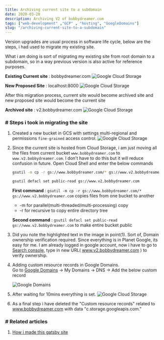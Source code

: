 ```yaml
---
title: Archiving current site to a subdomain
date: 2020-03-28
description: Archiving V2 of bobbydreamer.com
tags: ["web-development" ,"GCP" , "hosting", "GoogleDomains"]
slug: "/archiving-current-site-to-a-subdomain"
---
```


Version upgrades are usual process in software life cycle, below are the steps, i had used to migrate my existing site. 

What i am doing is sort of migrating my existing site from root domain to a subdomain, so in a way previous version is also active for reference purposes. 

**Existing Current site** : bobbydreamer.com 
	![Google Cloud Storage](./v2sd0.PNG)

**New Proposed Site** : localhost:8000
	![Google Cloud Storage](./v2sd4.PNG)

After this migration process, current site would become archived site and new proposed site would become the current site

**Archived site** : v2.bobbydreamer.com 
	![Google Cloud Storage](./v2sd3.PNG)

### # Steps i took in migrating the site

1. Created a new bucket in GCS with settings multi-regional and permissions `fine-grained` access control.
	![Google Cloud Storage](./v2sd1.PNG)

1. Since the current site is hosted from Cloud Storage, i am just moving all the files from current bucket `www.bobbydreamer.com` to `www.v2.bobbydreamer.com`. I don't have to do this but it will reduce confusion in future. Open Cloud Shell and enter the below commands
    ```sh
    gsutil -m cp -r gs://www.bobbydreamer.com/* gs://www.v2.bobbydreamer.com

    gsutil defacl set public-read gs://www.v2.bobbydreamer.com
    ```
    **First command** : `gsutil -m cp -r gs://www.bobbydreamer.com/* gs://www.v2.bobbydreamer.com` copies files from one bucket to another 
    * -m for parallel(multi-threaded/multi-processing) copy
    * -r for recursive to copy entire directory tree 

    **Second command** : `gsutil defacl set public-read gs://www.v2.bobbydreamer.com` to make entire bucket public

1. Did you note the highlighted text in the image in point(1). Sort of, Domain ownership verification required. Since everything is in Planet Google, its easy for me. I am already logged in google account, now i have to go to [Search console](https://search.google.com/search-console), type in new URL( www.v2.bobbydreamer.com ) to verify ownership. 

1. Adding custom resource records in Google Domains.   
    Go to [Google Domains](https://domains.google/intl/en_in/) -> My Domains -> DNS -> Add the below custom record 

	![Google Domains](./v2sd2.PNG)

1. After waiting for 10mins everything is set. 
	![Google Cloud Storage](./v2sd3.PNG)

1. As a final step i have deleted the "Custom resource records" related to www.bobbydreamer.com with data "c.storage.googleapis.com."


### # Related articles
1. [How i made this gatsby site](../how-i-made-this-site)
